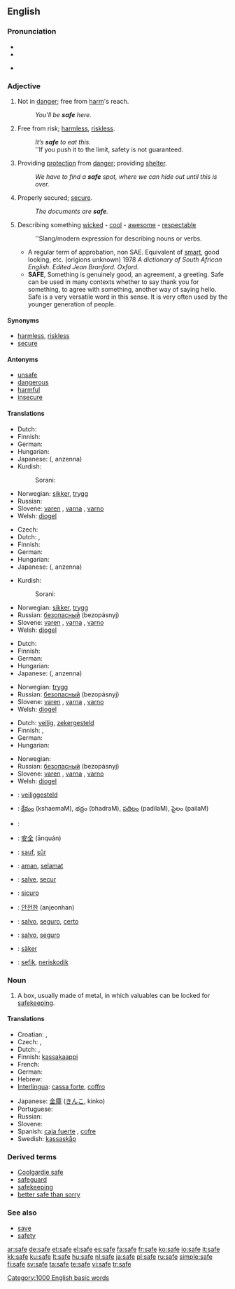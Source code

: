 {{also|-safe}}
==English==
{{wikipedia}}
{{rank|board|associated|worse|977|safe|main|q|greatly}}

===Pronunciation===
* {{SAMPA|/seIf/}}
* {{IPA|/seɪf/}}
* {{audio|en-us-safe.ogg|Audio (US)}}
*: {{rhymes|eɪf}}

===Adjective===
{{en-adj|saf|er}}

# Not in [[danger]]; free from [[harm]]'s reach.
#: ''You’ll be '''safe''' here.''
# Free from risk; [[harmless]], [[riskless]].
#: ''It’s '''safe''' to eat this.''
#: ''If you push it to the limit, safety is not guaranteed.
# Providing [[protection]] from [[danger]]; providing [[shelter]].
#: ''We have to find a '''safe''' spot, where we can hide out until this is over.''
# Properly secured; [[secure]].
#: ''The documents are '''safe'''.''
# {{slang}} Describing something [[wicked]] - [[cool]] - [[awesome]] - [[respectable]]
#: ''Slang/modern expression for describing nouns or verbs.
#* A regular term of approbation, non SAE. Equivalent of [[smart]], good looking, etc. (origions unknown) 1978 ''A dictionary of South African English. Edited Jean Branford. Oxford.''
#* '''SAFE''', Something is genuinely good, an agreement, a greeting. Safe can be used in many contexts whether to say thank you for something, to agree with something, another way of saying hello. Safe is a very versatile word in this sense. It is very often used by the younger generation of people.

====Synonyms====
* [[harmless]], [[riskless]]
* [[secure]]

====Antonyms====
* [[unsafe]]
* [[dangerous]]
* [[harmful]]
* [[insecure]]

====Translations====
{{trans-top|not in danger}}
* Dutch: {{t+|nl|veilig}}
* Finnish: {{t+|fi|turvallinen}}
* German: {{t+|de|sicher}}
* Hungarian: {{t+|hu|biztonságos}}
* Japanese: {{Jpan|[[安全な]]}} ({{Jpan|[[あんぜんな]]}}, anzenna)
* Kurdish:
*: Sorani: {{t|ku|ساغ|tr=sagh|sc=KUchar}}
{{trans-mid}}
* Norwegian: [[sikker]], [[trygg]]
* Russian: {{t+|ru|безопасный|tr=bezopásnyj|sc=Cyrl}}
* Slovene: [[varen]] {{m}}, [[varna]] {{f}}, [[varno]] {{n}}
* Welsh: [[diogel]]
{{trans-bottom}}

{{trans-top|free from risk}}
* Czech: {{t-|cs|bezpečný|m}}
* Dutch: {{t+|nl|veilig}}, {{t-|nl|ongevaarlijk}}
* Finnish: {{t+|fi|turvallinen}}
* German: {{t+|de|sicher}}
* Hungarian: {{t+|hu|biztonságos}}
* Japanese: {{Jpan|[[安全な]]}} ({{Jpan|[[あんぜんな]]}}, anzenna)
{{trans-mid}}
* Kurdish:
*: Sorani: {{t|ku|ساغ|tr=sagh|sc=KUchar}}
* Norwegian: [[sikker]], [[trygg]]
* Russian: [[безопасный]] (bezopásnyj)
* Slovene: [[varen]] {{m}}, [[varna]] {{f}}, [[varno]] {{n}}
* Welsh: [[diogel]]
{{trans-bottom}}

{{trans-top|providing protection from danger}}
* Dutch: {{t+|nl|veilig}}
* Finnish: {{t+|fi|turvallinen}}
* German: {{t+|de|sicher}}
* Hungarian: {{t+|hu|biztonságos}}
* Japanese: {{Jpan|[[安全な]]}} ({{Jpan|[[あんぜんな]]}}, anzenna)
{{trans-mid}}
* Norwegian: [[trygg]]
* Russian: [[безопасный]] (bezopásnyj)
* Slovene: [[varen]] {{m}}, [[varna]] {{f}}, [[varno]] {{n}}
* Welsh: [[diogel]]
{{trans-bottom}}

{{trans-top|properly secured}}
* Dutch: [[veilig]], [[zekergesteld]]
* Finnish: {{t-|fi|turvassa}}, {{t+|fi|tallessa}}
* German: {{t+|de|sicher}}
* Hungarian: {{t+|hu|biztonságos}}
{{trans-mid}}
* Norwegian: {{t+|no|sikker}}
* Russian: [[безопасный]] (bezopásnyj)
* Slovene: [[varen]] {{m}}, [[varna]] {{f}}, [[varno]] {{n}}
* Welsh: [[diogel]]
{{trans-bottom}}

{{trans-top|describing something wicked - cool - awesome}}
{{trans-mid}}
{{trans-bottom}}

{{checktrans-top}}
* {{ttbc|Dutch}}: [[veiliggesteld]]
* {{ttbc|Telugu}}: [[క్షేమం]] (kshaemaM), భద్రం (bhadraM), [[పదిలం]] (padilaM), పైలం (pailaM)
* {{ttbc|Arabic}}: {{Arab|[[سليم]]}} {{IPAchar|(salīm)}}
* {{ttbc|Chinese}}: [[安全]] (ānquán)
* {{ttbc|French}}: [[sauf]], [[sûr]]
* {{ttbc|Indonesian}}: [[aman]], [[selamat]]
* {{ttbc|Interlingua}}: [[salve]], [[secur]]
* {{ttbc|Italian}}: [[sicuro]]
{{checktrans-mid}}
* {{ttbc|Korean}}: [[안전한]] (anjeonhan)
* {{ttbc|Portuguese}}: [[salvo]], [[seguro]], [[certo]]
* {{ttbc|Spanish}}: [[salvo]], [[seguro]]
* {{ttbc|Swedish}}: [[säker]]
* {{ttbc|Volapük}}: [[sefik]], [[neriskodik]]
{{checktrans-bottom}}

===Noun===
{{en-noun}}

# A box, usually made of metal, in which valuables can be locked for [[safekeeping]].

====Translations====
{{trans-top|A box, usually made of metal, in which valuables can be locked for safekeeping}}
* Croatian: {{t|hr|sef|alt=sȅf|m}}, {{t|hr|trezor|alt=trèzōr|m}}
* Czech: {{t-|cs|trezor|m}}, {{t-|cs|sejf|m}}
* Dutch: {{t-|nl|kluis|f}}, {{t+|nl|safe|f}}
* Finnish: [[kassakaappi]]
* French: {{t+|fr|coffre-fort|m}}
* German: {{t+|de|Tresor|m}}
* Hebrew: {{he-translation|כספת|kasefet}}
* [[Interlingua]]: [[cassa forte]], [[coffro]]
{{trans-mid}}
* Japanese: [[金庫]] ([[きんこ]], kinko)
* Portuguese: {{t-|pt|cofre|m}}
* Russian: {{t+|ru|сейф|m|tr=s'ejf|sc=Cyrl}}
* Slovene: {{t+|sl|sef|m}}
* Spanish: [[caja fuerte]] {{f}}, [[cofre]] {{m}}
* Swedish: [[kassaskåp]]
{{trans-bottom}}

===Derived terms===
* [[Coolgardie safe]]
* [[safeguard]]
* [[safekeeping]]
* [[better safe than sorry]]

===See also===
* [[save]]
* [[safety]]

[[Category:1000 English basic words]]

[[ar:safe]]
[[de:safe]]
[[et:safe]]
[[el:safe]]
[[es:safe]]
[[fa:safe]]
[[fr:safe]]
[[ko:safe]]
[[io:safe]]
[[it:safe]]
[[kk:safe]]
[[ku:safe]]
[[lt:safe]]
[[hu:safe]]
[[nl:safe]]
[[ja:safe]]
[[pl:safe]]
[[ru:safe]]
[[simple:safe]]
[[fi:safe]]
[[sv:safe]]
[[ta:safe]]
[[te:safe]]
[[vi:safe]]
[[tr:safe]]